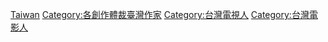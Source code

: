 [[Category:各國編劇|Taiwan]]
[[Category:各創作體裁臺灣作家|Category:各創作體裁臺灣作家]]
[[Category:台灣電視人|Category:台灣電視人]]
[[Category:台灣電影人|Category:台灣電影人]]